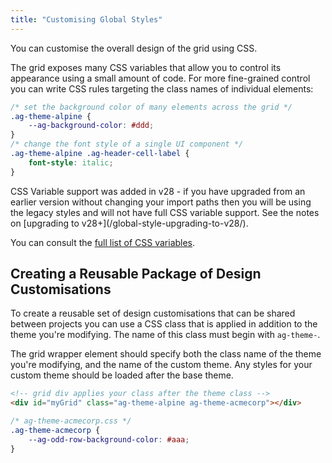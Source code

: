 ```yaml
---
title: "Customising Global Styles"
---
```


You can customise the overall design of the grid using CSS.

The grid exposes many CSS variables that allow you to control its appearance using a small amount of code. For more fine-grained control you can write CSS rules targeting the class names of individual elements:

```css
/* set the background color of many elements across the grid */
.ag-theme-alpine {
    --ag-background-color: #ddd;
}
/* change the font style of a single UI component */
.ag-theme-alpine .ag-header-cell-label {
    font-style: italic;
}
```

<note>
CSS Variable support was added in v28 - if you have upgraded from an earlier version without changing your import paths then you will be using the legacy styles and will not have full CSS variable support. See the notes on [upgrading to v28+](/global-style-upgrading-to-v28/).
</note>

You can consult the [full list of CSS variables](/global-style-customisation-variables/).

## Creating a Reusable Package of Design Customisations

To create a reusable set of design customisations that can be shared between projects you can use a CSS class that is applied in addition to the theme you're modifying. The name of this class must begin with `ag-theme-`.

The grid wrapper element should specify both the class name of the theme you're modifying, and the name of the custom theme. Any styles for your custom theme should be loaded after the base theme. 

```html
<!-- grid div applies your class after the theme class -->
<div id="myGrid" class="ag-theme-alpine ag-theme-acmecorp"></div>
```

```css
/* ag-theme-acmecorp.css */
.ag-theme-acmecorp {
    --ag-odd-row-background-color: #aaa;
}
```

